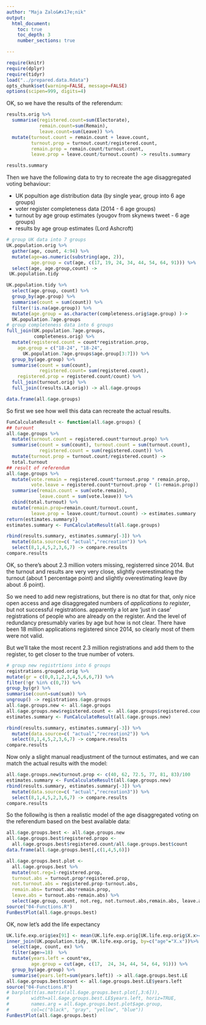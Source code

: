 ```yaml
---
author: "Maja Zalo&#x17e;nik"
output: 
  html_document:
    toc: true
    toc_depth: 3
    number_sections: true

---
```

```r
require(knitr)
require(dplyr)
require(tidyr)
load("../prepared.data.Rdata")
opts_chunk$set(warning=FALSE, message=FALSE)
options(scipen=999, digits=4)

```

OK, so we have the results of the referendum:

```r
results.orig %>%
  summarise(registered.count=sum(Electorate),
            remain.count=sum(Remain),
            leave.count=sum(Leave)) %>%
  mutate(turnout.count = remain.count + leave.count,
         turnout.prop = turnout.count/registered.count,
         remain.prop = remain.count/turnout.count,
         leave.prop = leave.count/turnout.count) -> results.summary
```
```r
results.summary
```

Then we have the following data to try to recreate the age disaggregated voting behaviour: 

* UK popultion age distribution data (by single year, group into 6 age groups)
* voter register completeness data (2014 - 6 age groups)
* turnout by age group estimates (yougov from  skynews tweet - 6 age groups)
* results by age group estimates (Lord Ashcroft)


```r
# group UK data into 7 groups
UK.population.orig %>% 
  gather(age, count, 4:94) %>%
  mutate(age=as.numeric(substring(age, 2)),
         age.group = cut(age, c(17, 19, 24, 34, 44, 54, 64, 91))) %>%
  select(age, age.group,count) ->
 UK.population.tidy 

UK.population.tidy %>%
  select(age.group, count) %>%
  group_by(age.group) %>%
  summarise(count = sum(count)) %>%
  filter(!is.na(age.group)) %>%
  mutate(age.group = as.character(completeness.orig$age.group) )->
  UK.population.7age.groups
# group completeness data into 6 groups
full_join(UK.population.7age.groups,
          completeness.orig) %>%
  mutate(registered.count = count*registration.prop,
    age.group = c("18-24", "18-24",
      UK.population.7age.groups$age.group[3:7])) %>%
  group_by(age.group) %>%
  summarise(count = sum(count),
            registered.count= sum(registered.count),
    registered.prop = registered.count/count) %>%
  full_join(turnout.orig) %>%
  full_join((results.LA.orig)) -> all.6age.groups
```

```r
data.frame(all.6age.groups)
```


So first we see how well this data can recreate the actual results. 
```r
FunCalculateResult <- function(all.6age.groups) {
## turount 
all.6age.groups %>%
  mutate(turnout.count = registered.count*turnout.prop) %>%
  summarise(count = sum(count), turnout.count = sum(turnout.count),
            registered.count = sum(registered.count)) %>%
  mutate(turnout.prop = turnout.count/registered.count) -> 
  total.turnout
## result of referendum
all.6age.groups %>%
  mutate(vote.remain = registered.count*turnout.prop * remain.prop,
         vote.leave = registered.count*turnout.prop * (1-remain.prop)) %>%
  summarise(remain.count = sum(vote.remain),
            leave.count = sum(vote.leave)) %>%
  cbind(total.turnout) %>%
  mutate(remain.prop=remain.count/turnout.count,
         leave.prop = leave.count/turnout.count) -> estimates.summary
return(estimates.summary)}
estimates.summary <- FunCalculateResult(all.6age.groups)
```

```r
rbind(results.summary, estimates.summary[-3]) %>%
  mutate(data.source=c( "actual","recreation")) %>%
  select(8,1,4,5,2,3,6,7) -> compare.results
compare.results
```

OK, so there's about 2.3 million voters missing, registerred since 2014. But the turnout and results are very very close, slightly overestimating the turnout (about 1 percentage point) and slightly overestimating leave (by about .6 point). 

So we need to add new registrations, but there is no dtat for that, only nice open access and age disaggregated numbers of *applications to register*, but not successful registrations. apparently a lot are 'just in case' registrations of people who are already on the register. And the level of redundancy presumably varies by age but how is not clear. There have been 18 million applications registered since 2014, so clearly most of them were not valid. 

But we'll take the most recent 2.3 million registrations and add them to the register, to get closer to the true number of voters. 

```r
# group new registrtions into 6 groups
registrations.grouped.orig %>%
mutate(gr = c(0,0,1,2,3,4,5,6,6,7)) %>% 
filter(!gr %in% c(0,7)) %>%
group_by(gr) %>%
summarise(count=sum(sum)) %>%
ungroup() -> registrations.6age.groups
all.6age.groups.new <- all.6age.groups
all.6age.groups.new$registered.count <- all.6age.groups$registered.count + registrations.6age.groups$count
estimates.summary <- FunCalculateResult(all.6age.groups.new)
```

```r
rbind(results.summary, estimates.summary[-3]) %>%
  mutate(data.source=c( "actual","recreation2")) %>%
  select(8,1,4,5,2,3,6,7) -> compare.results
compare.results
```

Now only a slight manual readjustment of the turnout estimates, and we can match the actual results with the model:
```r
all.6age.groups.new$turnout.prop <- c(40, 62, 72.5, 77, 81, 83)/100
estimates.summary <- FunCalculateResult(all.6age.groups.new)
rbind(results.summary, estimates.summary[-3]) %>%
  mutate(data.source=c( "actual","recreation3")) %>%
  select(8,1,4,5,2,3,6,7) -> compare.results
compare.results
```

So the followihg is then a realistic model of the age disaggregated voting on the referendum based on the best available data:
```r
all.6age.groups.best <- all.6age.groups.new
all.6age.groups.best$registered.propo <-
  all.6age.groups.best$registered.count/all.6age.groups.best$count
data.frame(all.6age.groups.best[,c(1,4,5,6)])
```

```r
all.6age.groups.best.plot <- 
  all.6age.groups.best %>%
  mutate(not.reg=1-registered.prop,
  turnout.abs = turnout.prop*registered.prop,
  not.turnout.abs = registered.prop-turnout.abs,
  remain.abs= turnout.abs*remain.prop,
  leave.abs = turnout.abs-remain.abs) %>%
  select(age.group, count, not.reg, not.turnout.abs,remain.abs, leave.abs)
source("04-Functions.R")
FunBestPlot(all.6age.groups.best)


```

OK, now let's add the life expectancy
```r
UK.life.exp.orig$ex[91] <- mean(UK.life.exp.orig[UK.life.exp.orig$X.x>=90,6])
inner_join(UK.population.tidy, UK.life.exp.orig, by=c("age"="X.x"))%>%
  select(age, count, ex) %>%
  filter(age>=18)  %>%
  mutate(years.left = count*ex,
         age.group = cut(age, c(17,  24, 34, 44, 54, 64, 91))) %>%
  group_by(age.group) %>%
  summarise(years.left=sum(years.left)) -> all.6age.groups.best.LE
all.6age.groups.best$count <- all.6age.groups.best.LE$years.left
source("04-Functions.R")
# barplot(t(as.matrix(all.6age.groups.best.plot[,3:6])),
#        width=all.6age.groups.best.LE$years.left, horiz=TRUE,
#        names.arg = all.6age.groups.best.plot$age.group,
#        col=c("black", "gray", "yellow", "blue"))
FunBestPlot(all.6age.groups.best)

```